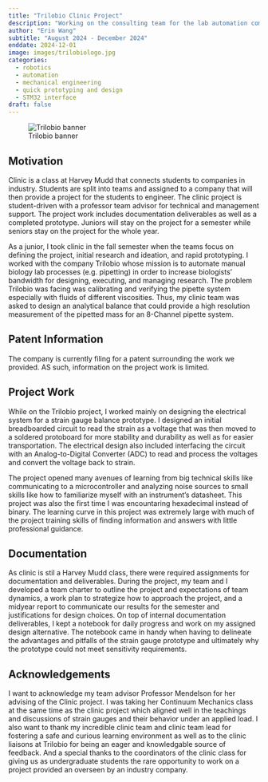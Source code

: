 ```yaml
---
title: "Trilobio Clinic Project"
description: "Working on the consulting team for the lab automation company Trilobio to build a precise analytical scale."
author: "Erin Wang"
subtitle: "August 2024 - December 2024"
enddate: 2024-12-01
image: images/trilobiologo.jpg
categories:
  - robotics
  - automation
  - mechanical engineering
  - quick prototyping and design
  - STM32 interface
draft: false
---
```

![Trilobio banner](images/trilobio.jpg)

## Motivation
Clinic is a class at Harvey Mudd that connects students to companies in industry. Students are split into teams and assigned to a company that will then provide a project for the students to engineer. The clinic project is student-driven with a professor team advisor for technical and management support. The project work includes documentation deliverables as well as a completed prototype. Juniors will stay on the project for a semester while seniors stay on the project for the whole year. 

As a junior, I took clinic in the fall semester when the teams focus on defining the project, initial research and ideation, and rapid prototyping. I worked with the company Trilobio whose mission is to automate manual biology lab processes (e.g. pipetting) in order to increase biologists' bandwidth for designing, executing, and managing research. The problem Trilobio was facing was calibrating and verifying the pipette system especially with fluids of different viscosities. Thus, my clinic team was asked to design an analytical balance that could provide a high resolution measurement of the pipetted mass for an 8-Channel pipette system. 

## Patent Information
The company is currently filing for a patent surrounding the work we provided. AS such, information on the project work is limited. 

## Project Work
While on the Trilobio project, I worked mainly on designing the electrical system for a strain gauge balance prototype. I designed an initial breadboarded circuit to read the strain as a voltage that was then moved to a soldered protoboard for more stability and durability as well as for easier transportation. The electrical design also included interfacing the circuit with an Analog-to-Digital Converter (ADC) to read and process the voltages and convert the voltage back to strain. 

The project opened many avenues of learning from big technical skills like communicating to a microcontroller and analyzing noise sources to small skills like how to familiarize myself with an instrument's datasheet. This project was also the first time I was encountaring hexadecimal instead of binary. The learning curve in this project was extremely large with much of the project training skills of finding information and answers with little professional guidance.  

## Documentation
As clinic is stil a Harvey Mudd class, there were required assignments for documentation and deliverables. During the project, my team and I developed a team charter to outline the project and expectations of team dynamics, a work plan to strategize how to approach the project, and a midyear report to communicate our results for the semester and justifications for design choices. On top of internal documentation deliverables, I kept a notebook for daily progress and work on my assigned design alternative. The notebook came in handy when having to delineate the advantages and pitfalls of the strain gauge prototype and ultimately why the prototype could not meet sensitivity requirements. 

## Acknowledgements
I want to acknowledge my team advisor Professor Mendelson for her advising of the Clinic project. I was taking her Continuum Mechanics class at the same time as the clinic project which aligned well in the teachings and discussions of strain gauges and their behavior under an applied load. I also want to thank my incredible clinic team and clinic team lead for fostering a safe and curious learning environment as well as to the clinic liaisons at Trilobio for being an eager and knowledgable source of feedback. And a special thanks to the coordinators of the clinic class for giving us as undergraduate students the rare opportunity to work on a project provided an overseen by an industry company.